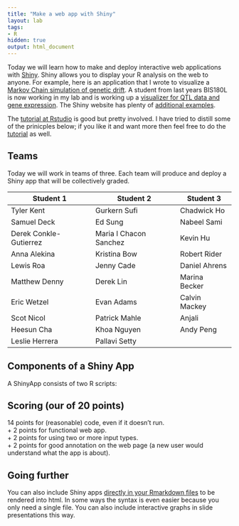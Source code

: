 ```yaml
---
title: "Make a web app with Shiny"
layout: lab
tags:
- R
hidden: true
output: html_document
---
```


Today we will learn how to make and deploy interactive web applications with [Shiny](http://shiny.rstudio.com/).  Shiny allows you to display your R analysis on the web to anyone.  For example, here is an application that I wrote to visualize a [Markov Chain simulation of genetic drift](http://symposium.plb.ucdavis.edu:3838/MarkovDrift/).  A student from last years BIS180L is now working in my lab and is working up a [visualizer for QTL data and gene expression](http://symposium.plb.ucdavis.edu:3838/QTL-Visualization/).  The Shiny website has plenty of [additional examples](http://shiny.rstudio.com/gallery/).

The [tutorial at Rstudio](http://shiny.rstudio.com/tutorial/) is good but pretty involved.  I have tried to distill some of the prinicples below; if you like it and want more then feel free to do the [tutorial](http://shiny.rstudio.com/tutorial/) as well.

## Teams

Today we will work in teams of three.  Each team will produce and deploy a Shiny app that will be collectively graded.

| Student 1              | Student 2              | Student 3     |
|------------------------|------------------------|---------------|
| Tyler Kent             | Gurkern Sufi           | Chadwick Ho   |
| Samuel Deck            | Ed Sung                | Nabeel Sami   |
| Derek Conkle-Gutierrez | Maria I Chacon Sanchez | Kevin Hu      |
| Anna Alekina           | Kristina Bow           | Robert Rider  |
| Lewis Roa              | Jenny Cade             | Daniel Ahrens |
| Matthew Denny          | Derek Lin              | Marina Becker |
| Eric Wetzel            | Evan Adams             | Calvin Mackey |
| Scot Nicol             | Patrick Mahle          | Anjali        |
| Heesun Cha             | Khoa Nguyen            | Andy Peng     |
| Leslie Herrera         | Pallavi Setty          |               |


## Components of a Shiny App
A ShinyApp consists of two R scripts:

## Scoring (our of 20 points)

14 points for (reasonable) code, even if it doesn't run.  
+ 2 points for functional web app.  
+ 2 points for using two or more input types.  
+ 2 points for good annotation on the web page (a new user would understand what the app is about).  

## Going further

You can also include Shiny apps [directly in your Rmarkdown files](http://rmarkdown.rstudio.com/authoring_shiny.html) to be rendered into html.  In some ways the syntax is even easier because you only need a single file.  You can also include interactive graphs in slide presentations this way.